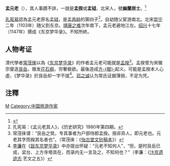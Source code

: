 '''孟元老'''（{{bd|?||?||}}），其人事蹟不詳，一說是'''孟揆'''或'''孟钺'''，北宋人，號'''幽蘭居士'''。<ref>{{cite web|url=http://isbn.ncl.edu.tw/NEW_ISBNNet/C00_index.php?Pfile=2206|title=《東京夢華錄》：盛極風華原一夢的回憶錄|author=鄭建忠|date=2011年|archive-url=https://web.archive.org/web/20210504034056/http://isbn.ncl.edu.tw/NEW_ISBNNet/C00_index.php?Pfile=2206|archive-date=2021-05-04|dead-url=no|access-date=2021-05-04}}</ref>

[[孔宪易|孔宪易]]認為孟元老原名[[孟钺|孟钺]]，是[[孟昌龄|孟昌龄]]的第四子<ref>孔宪易：《孟元老其人》，《历史研究》1980年第四期。</ref>，自幼随父宦游南北。北宋[[崇宁|崇宁]]二年（1103年）随父到东京。[[靖康之难|靖康之难]]次年南下，孟元老避地江左。[[紹興_(南宋)|绍兴]]十七年（1147年）撰成《东京梦华录》。不知所終。

== 人物考证 ==
清代學者[[常茂徠|常茂徠]]以為《[[东京梦华录|东京梦华录]]》的作者孟元老可能就是[[孟揆|孟揆]]<ref>常茂徕谓：“艮岳之筑，专其事者为户部侍郎孟揆。揆非异人，即元老也。元老其字而揆其名者也”。（常茂徕：《[[怡古堂文钞稿本|怡古堂文钞稿本]]》）</ref>。孟揆曾为宋徽宗督造[[艮岳|艮岳]]，徵发[[花石纲|花石纲]]，穷奢极欲。最後造成[[方腊|方-{腊}-]]起义。可能是孟揆本人心虛，《梦华录》於艮岳却一字不提<ref>[[李濂|李濂]]在《[[跋东京梦华录|跋东京梦华录]]》中亦提出怀疑：“元老不知何人”，“但，是时艮岳已成，梁台、上方寺塔具在，而录内无一言及之，不知何也？”（李濂：《[[汴京遗迹志|汴京遗迹志]]·艺文之五》）</ref>。[[邓之诚|邓之诚]]认为常氏证据薄弱，不足为凭。

==注釋==
<references/>

[[Category:宋朝政治人物|M]]
[[Category:中国旅游作家|Category:中国旅游作家]]